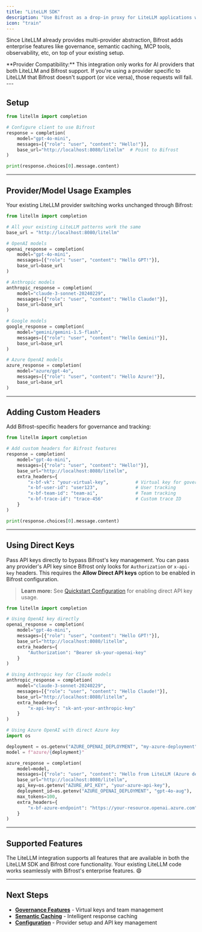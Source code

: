```yaml
---
title: "LiteLLM SDK"
description: "Use Bifrost as a drop-in proxy for LiteLLM applications with zero code changes."
icon: "train"
---
```


Since LiteLLM already provides multi-provider abstraction, Bifrost adds enterprise features like governance, semantic caching, MCP tools, observability, etc, on top of your existing setup.

<Warning>
 **Provider Compatibility:** This integration only works for AI providers that both LiteLLM and Bifrost support. If you're using a provider specific to LiteLLM that Bifrost doesn't support (or vice versa), those requests will fail.
</Warning>
---

## Setup

<Tabs group="litellm-sdk">
<Tab title="Python">

```python {7}
from litellm import completion

# Configure client to use Bifrost
response = completion(
    model="gpt-4o-mini",
    messages=[{"role": "user", "content": "Hello!"}],
    base_url="http://localhost:8080/litellm"  # Point to Bifrost
)

print(response.choices[0].message.content)
```

</Tab>
</Tabs>

---

## Provider/Model Usage Examples

Your existing LiteLLM provider switching works unchanged through Bifrost:

<Tabs group="litellm-sdk">
<Tab title="Python">

```python {4}
from litellm import completion

# All your existing LiteLLM patterns work the same
base_url = "http://localhost:8080/litellm"

# OpenAI models
openai_response = completion(
    model="gpt-4o-mini",
    messages=[{"role": "user", "content": "Hello GPT!"}],
    base_url=base_url
)

# Anthropic models  
anthropic_response = completion(
    model="claude-3-sonnet-20240229",
    messages=[{"role": "user", "content": "Hello Claude!"}],
    base_url=base_url
)

# Google models
google_response = completion(
    model="gemini/gemini-1.5-flash",
    messages=[{"role": "user", "content": "Hello Gemini!"}],
    base_url=base_url
)

# Azure OpenAI models
azure_response = completion(
    model="azure/gpt-4o",
    messages=[{"role": "user", "content": "Hello Azure!"}],
    base_url=base_url
)
```

</Tab>
</Tabs>

---

## Adding Custom Headers

Add Bifrost-specific headers for governance and tracking:

<Tabs group="litellm-sdk">
<Tab title="Python">

```python
from litellm import completion

# Add custom headers for Bifrost features
response = completion(
    model="gpt-4o-mini",
    messages=[{"role": "user", "content": "Hello!"}],
    base_url="http://localhost:8080/litellm",
    extra_headers={
        "x-bf-vk": "your-virtual-key",          # Virtual key for governance
        "x-bf-user-id": "user123",              # User tracking
        "x-bf-team-id": "team-ai",              # Team tracking  
        "x-bf-trace-id": "trace-456"            # Custom trace ID
    }
)

print(response.choices[0].message.content)
```

</Tab>
</Tabs>

---

## Using Direct Keys

Pass API keys directly to bypass Bifrost's key management. You can pass any provider's API key since Bifrost only looks for `Authorization` or `x-api-key` headers. This requires the **Allow Direct API keys** option to be enabled in Bifrost configuration.

> **Learn more:** See [Quickstart Configuration](../quickstart/README) for enabling direct API key usage.

<Tabs group="litellm-sdk">
<Tab title="Python">

```python
from litellm import completion

# Using OpenAI key directly
openai_response = completion(
    model="gpt-4o-mini",
    messages=[{"role": "user", "content": "Hello GPT!"}],
    base_url="http://localhost:8080/litellm",
    extra_headers={
        "Authorization": "Bearer sk-your-openai-key"
    }
)

# Using Anthropic key for Claude models
anthropic_response = completion(
    model="claude-3-sonnet-20240229", 
    messages=[{"role": "user", "content": "Hello Claude!"}],
    base_url="http://localhost:8080/litellm",
    extra_headers={
        "x-api-key": "sk-ant-your-anthropic-key"
    }
)

# Using Azure OpenAI with direct Azure key
import os

deployment = os.getenv("AZURE_OPENAI_DEPLOYMENT", "my-azure-deployment")
model = f"azure/{deployment}"

azure_response = completion(
    model=model,
    messages=[{"role": "user", "content": "Hello from LiteLLM (Azure demo)!"}],
    base_url="http://localhost:8080/litellm",
    api_key=os.getenv("AZURE_API_KEY", "your-azure-api-key"),
    deployment_id=os.getenv("AZURE_OPENAI_DEPLOYMENT", "gpt-4o-aug"),
    max_tokens=100,
    extra_headers={
        "x-bf-azure-endpoint": "https://your-resource.openai.azure.com",
    }
)
```

</Tab>
</Tabs>

---

## Supported Features

The LiteLLM integration supports all features that are available in both the LiteLLM SDK and Bifrost core functionality. Your existing LiteLLM code works seamlessly with Bifrost's enterprise features. 😄

---

## Next Steps

- **[Governance Features](../features/governance)** - Virtual keys and team management
- **[Semantic Caching](../features/semantic-caching)** - Intelligent response caching
- **[Configuration](../quickstart/README)** - Provider setup and API key management
